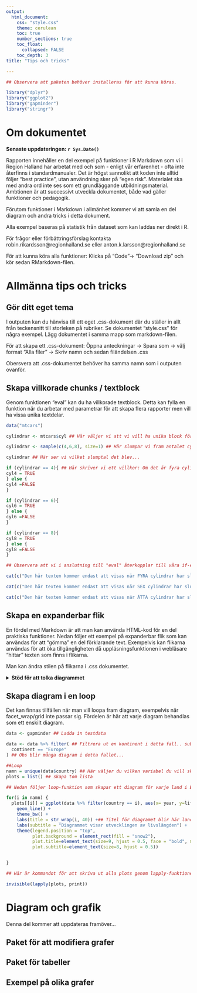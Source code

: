 ---
output: 
  html_document:
    css: "style.css"
    theme: cerulean
    toc: true
    number_sections: true
    toc_float:
      collapsed: FALSE
    toc_depth: 3
title: "Tips och tricks"

---

```{r, echo = FALSE}

## Observera att paketen behöver installeras för att kunna köras.

library("dplyr")
library("ggplot2")
library("gapminder")
library("stringr")

```

# Om dokumentet

**Senaste uppdateringen: `r Sys.Date()`**

Rapporten innehåller en del exempel på funktioner i R Markdown som vi i Region Halland har arbetat med och som - enligt vår erfarenhet - ofta inte återfinns i standardmanualer. Det är högst sannolikt att koden inte alltid följer "best practice", utan användning sker på "egen risk". Materialet ska med andra ord inte ses som ett grundläggande utbildningsmaterial. Ambtionen är att successivt utveckla dokumentet, både vad gäller funktioner och pedagogik.

Förutom funktioner i Markdown i allmänhet kommer vi att samla en del diagram och andra tricks i detta dokument.

Alla exempel baseras på statistik från dataset som kan laddas ner direkt i R.

För frågor eller förbättringsförslag kontakta robin.rikardsson@regionhalland.se eller anton.k.larsson@regionhalland.se

För att kunna köra alla funktioner: Klicka på "Code"-> "Download zip" och kör sedan RMarkdown-filen.

# Allmänna tips och tricks

## Gör ditt eget tema 

I outputen kan du hänvisa till ett eget .css-dokument där du ställer in allt från teckensnitt till storleken på rubriker. Se dokumentet "style.css" för några exempel. Lägg dokumentet i samma mapp som markdown-filen.

För att skapa ett .css-dokument: Öppna anteckningar -> Spara som -> välj format "Alla filer" -> Skriv namn och sedan filändelsen .css

Obersvera att .css-dokumentet behöver ha samma namn som i outputen ovanför.


## Skapa villkorade chunks / textblock

Genom funktionen "eval" kan du ha villkorade textblock. Detta kan fylla en funktion när du arbetar med parametrar för att skapa flera rapporter men vill ha vissa unika textdelar.

```{r}
data("mtcars")

cylindrar <- mtcars$cyl ## Här väljer vi att vi vill ha unika block för antalet cylindrar

cylindrar <- sample(c(4,6,8), size=1) ## Här slumpar vi fram antalet cylindrar (substitut för parameter i detta exempel)

cylindrar ## Här ser vi vilket slumptal det blev...

if (cylindrar == 4){ ## Här skriver vi ett villkor: Om det är fyra cylindrar är cyl4 SANT. cyl4 är det villkor vi använder i nästa chunk i anslutning till funktionen "eval"
cyl4 = TRUE
} else {
cyl4 =FALSE
}

if (cylindrar == 6){
cyl6 = TRUE
} else {
cyl6 =FALSE
}

if (cylindrar == 8){
cyl8 = TRUE
} else {
cyl8 =FALSE
}

```

```{r,echo = FALSE, eval=cyl4, results='asis'}
## Observera att vi i anslutning till "eval" återkopplar till våra if-else statements...

cat(c("Den här texten kommer endast att visas när FYRA cylindrar har slumpats fram."))

```

```{r,echo = FALSE, eval=cyl6, results='asis'}
cat(c("Den här texten kommer endast att visas när SEX cylindrar har slumpats fram. "))

```

```{r,echo = FALSE, eval=cyl8, results='asis'}
cat(c("Den här texten kommer endast att visas när ÅTTA cylindrar har slumpats fram. "))

```

## Skapa en expanderbar flik

En fördel med Markdown är att man kan använda HTML-kod för en del praktiska funktioner. Nedan följer ett exempel på expanderbar flik som kan användas för att "gömma" en del förklarande text. Exempelvis kan flikarna användas för att öka tillgängligheten då uppläsningsfunktionen i webläsare "hittar" texten som finns i flikarna.

Man kan ändra stilen på flikarna i .css dokumentet.

<details>
 <summary>**Stöd för att tolka diagrammet**</summary>
  Här kan man ha förklarande text till ett diagram, eller någon annan relevant information. 
</details>

## Skapa diagram i en loop

Det kan finnas tillfällen när man vill loopa fram diagram, exempelvis när facet_wrap/grid inte passar sig. Fördelen är här att varje diagram behandlas som ett enskilt diagram.

```{r, echo = FALSE, fig.height=4, fig.width=3.5}

data <- gapminder ## Ladda in testdata 

data <- data %>% filter( ## Filtrera ut en kontinent i detta fall.. substitut för parameter, ersätt filtrering med din parameter...
  continent == "Europe"
) ## Obs blir många diagram i detta fallet...

##Loop
namn = unique(data$country) ## Här väljer du vilken variabel du vill skapa egna diagram för, i detta fall får varje land i europa en egen graf
plots = list() ## skapa tom lista

## Nedan följer loop-funktion som skapar ett diagram för varje land i Europa och sparar det till din lista

for(i in namn) {
  plots[[i]] = ggplot(data %>% filter(country == i), aes(x= year, y=lifeExp)) + ## Här filtrerar vi ut respektive land i...
    geom_line() +
    theme_bw() +
    labs(title = str_wrap(i, 40)) +## Titel för diagramet blir här landnamnet, du kan även ändra radbrytningslängd här
    labs(subtitle = "Diagrammet visar utvecklingen av livslängden") +
    theme(legend.position = "top",
          plot.background = element_rect(fill = "snow2"),
          plot.title=element_text(size=9, hjust = 0.5, face = "bold", margin=margin(b=5)),
          plot.subtitle=element_text(size=8, hjust = 0.5))


}

## Här är kommandot för att skriva ut alla plots genom lapply-funktionen. Du kan testa och se respektive diagram genom att skriva ex. plots[3] eller helt enkelt ta fram listan för att se vad den innehåller

invisible(lapply(plots, print)) 

```

# Diagram och grafik

Denna del kommer att uppdateras framöver...

## Paket för att modifiera grafer

## Paket för tabeller

## Exempel på olika grafer

<div class="tocify-extend-page" data-unique="tocify-extend-page" style="height: 0;"></div>
